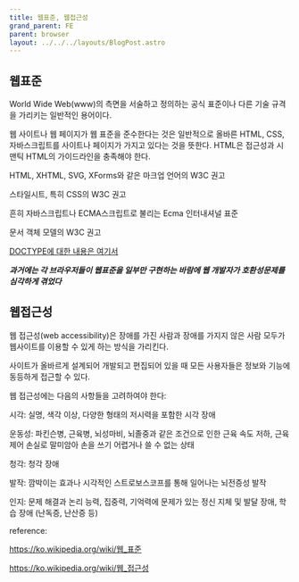 ```yaml
---
title: 웹표준, 웹접근성
grand_parent: FE
parent: browser
layout: ../../../layouts/BlogPost.astro
---
```


## 웹표준

World Wide Web\(www\)의 측면을 서술하고 정의하는 공식 표준이나 다른 기술 규격을 가리키는 일반적인 용어이다.

웹 사이트나 웹 페이지가 웹 표준을 준수한다는 것은 일반적으로 올바른 HTML, CSS, 자바스크립트를 사이트나 페이지가 가지고 있다는 것을 뜻한다. HTML은 접근성과 시맨틱 HTML의 가이드라인을 충족해야 한다.

HTML, XHTML, SVG, XForms와 같은 마크업 언어의 W3C 권고

스타일시트, 특히 CSS의 W3C 권고

흔히 자바스크립트나 ECMA스크립트로 불리는 Ecma 인터내셔널 표준

문서 객체 모델의 W3C 권고

[DOCTYPE에 대한 내용은 여기서](/browser/doctype)

**_과거에는 각 브라우저들이 웹표준을 일부만 구현하는 바람에 웹 개발자가 호환성문제를 심각하게 겪었다_**

## 웹접근성

웹 접근성\(web accessibility\)은 장애를 가진 사람과 장애를 가지지 않은 사람 모두가 웹사이트를 이용할 수 있게 하는 방식을 가리킨다.

사이트가 올바르게 설계되어 개발되고 편집되어 있을 때 모든 사용자들은 정보와 기능에 동등하게 접근할 수 있다.

웹 접근성에는 다음의 사항들을 고려하여야 한다:

시각: 실명, 색각 이상, 다양한 형태의 저시력을 포함한 시각 장애

운동성: 파킨슨병, 근육병, 뇌성마비, 뇌졸중과 같은 조건으로 인한 근육 속도 저하, 근육 제어 손실로 말미암아 손을 쓰기 어렵거나 쓸 수 없는 상태

청각: 청각 장애

발작: 깜박이는 효과나 시각적인 스트로보스코프를 통해 일어나는 뇌전증성 발작

인지: 문제 해결과 논리 능력, 집중력, 기억력에 문제가 있는 정신 지체 및 발달 장애, 학습 장애 \(난독증, 난산증 등\)

reference:

https://ko.wikipedia.org/wiki/웹_표준

https://ko.wikipedia.org/wiki/웹_접근성
